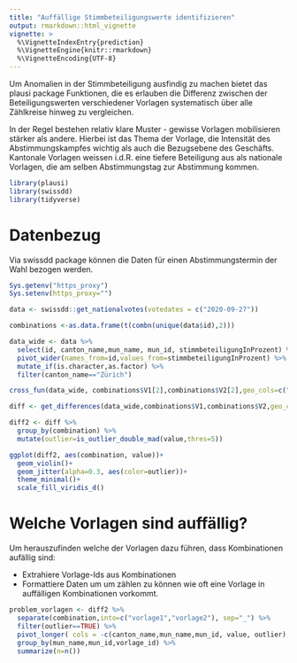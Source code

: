 ```yaml
---
title: "Auffällige Stimmbeteiligungswerte identifizieren"
output: rmarkdown::html_vignette
vignette: >
  %\VignetteIndexEntry{prediction}
  %\VignetteEngine{knitr::rmarkdown}
  %\VignetteEncoding{UTF-8}
---
```


Um Anomalien in der Stimmbeteiligung ausfindig zu machen bietet das plausi package Funktionen, die es erlauben die Differenz zwischen der Beteiligungswerten verschiedener Vorlagen systematisch über alle Zählkreise hinweg zu vergleichen.

In der Regel bestehen relativ klare Muster - gewisse Vorlagen mobilisieren stärker als andere. Hierbei ist das Thema der Vorlage, die Intensität des Abstimmungskampfes wichtig als auch die Bezugsebene des Geschäfts. Kantonale Vorlagen weissen i.d.R. eine tiefere Beteiligung aus als nationale Vorlagen, die am selben Abstimmungstag zur Abstimmung kommen.

```r
library(plausi)
library(swissdd)
library(tidyverse)
```
# Datenbezug
Via swissdd package können die Daten für einen Abstimmungstermin der Wahl bezogen werden. 
```r

Sys.getenv("https_proxy")
Sys.setenv(https_proxy="")

data <- swissdd::get_nationalvotes(votedates = c("2020-09-27"))

combinations <-as.data.frame(t(combn(unique(data$id),2)))

data_wide <- data %>% 
  select(id, canton_name,mun_name, mun_id, stimmbeteiligungInProzent) %>% 
  pivot_wider(names_from=id,values_from=stimmbeteiligungInProzent) %>% 
  mutate_if(is.character,as.factor) %>% 
  filter(canton_name=="Zürich")

cross_fun(data_wide, combinations$V1[2],combinations$V2[2],geo_cols=c("canton_name","mun_name","mun_id"))

diff <- get_differences(data_wide,combinations$V1,combinations$V2,geo_cols=c("canton_name","mun_name","mun_id")) 
```


```r
diff2 <- diff %>% 
  group_by(combination) %>% 
  mutate(outlier=is_outlier_double_mad(value,thres=5))
```


```r
ggplot(diff2, aes(combination, value))+
  geom_violin()+
  geom_jitter(alpha=0.3, aes(color=outlier))+
  theme_minimal()+
  scale_fill_viridis_d()

```


# Welche Vorlagen sind auffällig?

Um herauszufinden welche der Vorlagen dazu führen, dass Kombinationen aufällig sind:

- Extrahiere Vorlage-Ids aus Kombinationen
- Formattiere Daten um um zählen zu können wie oft eine Vorlage in auffälligen Kombinationen vorkommt.



```r

problem_vorlagen <- diff2 %>% 
  separate(combination,into=c("vorlage1","vorlage2"), sep="_") %>% 
  filter(outlier==TRUE) %>% 
  pivot_longer( cols = -c(canton_name,mun_name,mun_id, value, outlier), names_to="vorlage", values_to="vorlage_id") %>% 
  group_by(mun_name,mun_id,vorlage_id) %>% 
  summarize(n=n())
  

```


